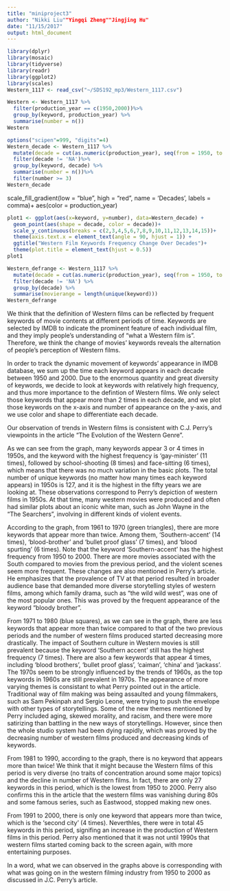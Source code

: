 ```yaml
---
title: "miniproject3"
author: "Nikki Liu""Yingqi Zheng""Jingjing Hu"
date: "11/15/2017"
output: html_document
---
```


```r
library(dplyr)
library(mosaic)
library(tidyverse)
library(readr)
library(ggplot2)
library(scales)
Western_1117 <- read_csv("~/SDS192_mp3/Western_1117.csv")
```

```r
Western <- Western_1117 %>% 
  filter(production_year == c(1950,2000))%>%
  group_by(keyword, production_year) %>%
  summarise(number = n())
Western
```

```r
options("scipen"=999, "digits"=4)
Western_decade <- Western_1117 %>%
  mutate(decade = cut(as.numeric(production_year), seq(from = 1950, to = 2000, by = 10), dig.lab = 5,  include.lowest = TRUE, include.highest = FALSE)) %>%
  filter(decade != 'NA')%>%
  group_by(keyword, decade) %>%
  summarise(number = n())%>%
  filter(number >= 3)
Western_decade
```

  scale_fill_gradient(low = "blue", high = "red", name = 'Decades', labels = comma)+
aes(color = production_year)

```r
plot1 <- ggplot(aes(x=keyword, y=number), data=Western_decade) +
  geom_point(aes(shape = decade, color = decade))+
  scale_y_continuous(breaks = c(2,3,4,5,6,7,8,9,10,11,12,13,14,15))+
  theme(axis.text.x = element_text(angle = 90, hjust = 1)) +
  ggtitle("Western Film Keywords Frequency Change Over Decades")+
  theme(plot.title = element_text(hjust = 0.5))
plot1
```




```r
Western_defrange <- Western_1117 %>%
  mutate(decade = cut(as.numeric(production_year), seq(from = 1950, to = 2000, by = 10), dig.lab = 5, include.lowest = TRUE, include.highest = FALSE)) %>%
  filter(decade != 'NA') %>%
  group_by(decade) %>%
  summarise(movierange = length(unique(keyword)))
Western_defrange
```


We think that the definition of Western films can be reflected by frequent keywords of movie contents at different periods of time. Keywords are selected by IMDB to indicate the prominent feature of each individual film, and they imply people's understanding of "what a Western film is". Therefore, we think the change of movies' keywords reveals the alternation of people's perception of Western films.

In order to track the dynamic movement of keywords' appearance in IMDB database, we sum up the time each keyword appears in each decade between 1950 and 2000. Due to the enormous quantity and great diversity of keywords, we decide to look at keywords with relatively high frequency, and thus more importance to the defintion of Western films. We only select those keywords that appear more than 2 times in each decade, and we plot those keywords on the x-axis and number of appearance on the y-axis, and we use color and shape to differentiate each decade. 

Our observation of trends in Western films is consistent with C.J. Perry's viewpoints in the article "The Evolution of the Western Genre". 

As we can see from the graph, many keywords appear 3 or 4 times in 1950s, and the keyword with the highest frequency is 'gay-minister' (11 times), followed by school-shooting (8 times) and face-sitting (6 times), which means that there was no much variation in the basic plots. The total number of unique keywords (no matter how many times each keyword appears) in 1950s is 127, and it is the highest in the fifty years we are looking at. These observations correspond to Perry's depiction of western films in 1950s. At that time, many western movies were produced and often had similar plots about an iconic white man, such as John Wayne in the "The Searchers", involving in different kinds of violent events. 

According to the graph, from 1961 to 1970 (green triangles), there are more keywords that appear more than twice. Among them, 'Southern-accent' (14 times), 'blood-brother' and 'bullet proof glass' (7 times), and 'blood spurting' (6 times). Note that the keyword 'Southern-accent' has the highest frequency from 1950 to 2000. There are more movies associated with the South compared to movies from the previous period, and the violent scenes seem more frequent.  These changes are also mentioned in Perry's article. He emphasizes that the provalence of TV at that period resulted in broader audience base that demanded more diverse storytelling styles of western films, among which family drama, such as "the wild wild west", was one of the most popular ones. This was proved by the frequent appearance of the keyword "bloody brother".  

From 1971 to 1980 (blue squares), as we can see in the graph, there are less keywords that appear more than twice compared to that of the two previous periods and the number of western films produced started decreasing more drastically. The impact of Southern culture in Western movies is still prevalent because the keyword 'Southern accent' still has the highest frequency (7 times). There are also a few keywords that appear 4 times, including 'blood brothers', 'bullet proof glass', 'caiman', 'china' and 'jackass'. The 1970s seem to be strongly influenced by the trends of 1960s, as the top keywords in 1960s are still prevalent in 1970s. The appearance of more varying themes is consistant to what Perry pointed out in the article. Traditional way of film making was being assaulted and young filmmakers, such as Sam Pekinpah and Sergio Leone, were trying to push the envelope with other types of storytellings. Some of the new themes mentioned by Perry included aging, skewed morality, and racism, and there were more satirizing than battling in the new ways of storytellings. However, since then the whole studio system had been dying rapidly, which was proved by the decreasing number of western films produced and decreasing kinds of keywords.

From 1981 to 1990, according to the graph, there is no keyword that appears more than twice! We think that it might because the Western films of this period is very diverse (no traits of concentration around some major topics) and the decline in number of Western films. In fact, there are only 27 keywords in this period, which is the lowest from 1950 to 2000. Perry also confirms this in the article that the western films was vanishing during 80s and some famous series, such as Eastwood, stopped making new ones.

From 1991 to 2000, there is only one keyword that appears more than twice, which is the 'second city' (4 times). Neverthles, there were in total 45 keywords in this period, signifing an increase in the production of Western films in this period. Perry also mentioned that it was not until 1990s that western films started coming back to the screen again, with more entertaining purposes. 

In a word, what we can observed in the graphs above is corresponding with what was going on in the western filming industry from 1950 to 2000 as discussed in J.C. Perry's article.



